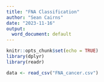 ```yaml
---
title: "FNA Classification"
author: "Sean Cairns"
date: "2023-11-16"
output:
  word_document: default
---
```


```r
knitr::opts_chunk$set(echo = TRUE)
library(dplyr)
library(readr)
```


```r
data <- read_csv("FNA_cancer.csv")
```

```r

```

```r

```

```r

```
